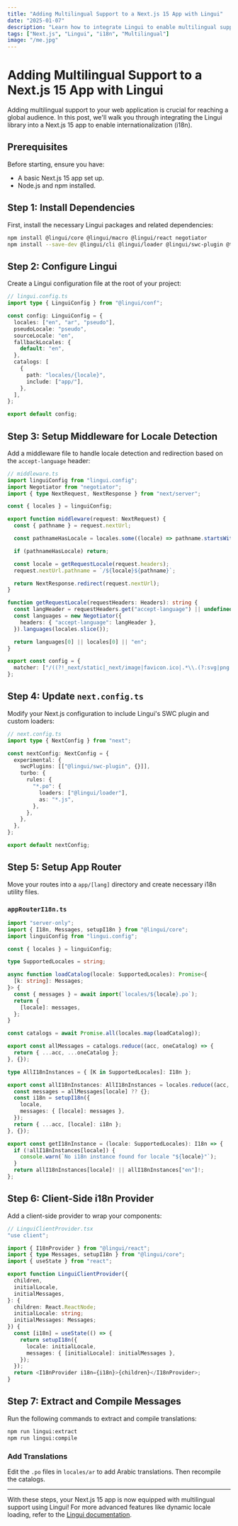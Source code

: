 ```yaml
---
title: "Adding Multilingual Support to a Next.js 15 App with Lingui"
date: "2025-01-07"
description: "Learn how to integrate Lingui to enable multilingual support in your Next.js 15 application."
tags: ["Next.js", "Lingui", "i18n", "Multilingual"]
image: "/me.jpg"
---
```


# Adding Multilingual Support to a Next.js 15 App with Lingui

Adding multilingual support to your web application is crucial for reaching a global audience. In this post, we'll walk you through integrating the Lingui library into a Next.js 15 app to enable internationalization (i18n).

## Prerequisites

Before starting, ensure you have:

- A basic Next.js 15 app set up.
- Node.js and npm installed.

## Step 1: Install Dependencies

First, install the necessary Lingui packages and related dependencies:

```bash
npm install @lingui/core @lingui/macro @lingui/react negotiator
npm install --save-dev @lingui/cli @lingui/loader @lingui/swc-plugin @types/negotiator
```

## Step 2: Configure Lingui

Create a Lingui configuration file at the root of your project:

```typescript
// lingui.config.ts
import type { LinguiConfig } from "@lingui/conf";

const config: LinguiConfig = {
  locales: ["en", "ar", "pseudo"],
  pseudoLocale: "pseudo",
  sourceLocale: "en",
  fallbackLocales: {
    default: "en",
  },
  catalogs: [
    {
      path: "locales/{locale}",
      include: ["app/"],
    },
  ],
};

export default config;
```

## Step 3: Setup Middleware for Locale Detection

Add a middleware file to handle locale detection and redirection based on the `accept-language` header:

```typescript
// middleware.ts
import linguiConfig from "lingui.config";
import Negotiator from "negotiator";
import { type NextRequest, NextResponse } from "next/server";

const { locales } = linguiConfig;

export function middleware(request: NextRequest) {
  const { pathname } = request.nextUrl;

  const pathnameHasLocale = locales.some((locale) => pathname.startsWith(`/${locale}/`) || pathname === `/${locale}`);

  if (pathnameHasLocale) return;

  const locale = getRequestLocale(request.headers);
  request.nextUrl.pathname = `/${locale}${pathname}`;

  return NextResponse.redirect(request.nextUrl);
}

function getRequestLocale(requestHeaders: Headers): string {
  const langHeader = requestHeaders.get("accept-language") || undefined;
  const languages = new Negotiator({
    headers: { "accept-language": langHeader },
  }).languages(locales.slice());

  return languages[0] || locales[0] || "en";
}

export const config = {
  matcher: ["/((?!_next/static|_next/image|favicon.ico|.*\\.(?:svg|png|jpg|jpeg|gif|webp)$).*)"],
};
```

## Step 4: Update `next.config.ts`

Modify your Next.js configuration to include Lingui's SWC plugin and custom loaders:

```typescript
// next.config.ts
import type { NextConfig } from "next";

const nextConfig: NextConfig = {
  experimental: {
    swcPlugins: [["@lingui/swc-plugin", {}]],
    turbo: {
      rules: {
        "*.po": {
          loaders: ["@lingui/loader"],
          as: "*.js",
        },
      },
    },
  },
};

export default nextConfig;
```

## Step 5: Setup App Router

Move your routes into a `app/[lang]` directory and create necessary i18n utility files.

### `appRouterI18n.ts`

```typescript
import "server-only";
import { I18n, Messages, setupI18n } from "@lingui/core";
import linguiConfig from "lingui.config";

const { locales } = linguiConfig;

type SupportedLocales = string;

async function loadCatalog(locale: SupportedLocales): Promise<{
  [k: string]: Messages;
}> {
  const { messages } = await import(`locales/${locale}.po`);
  return {
    [locale]: messages,
  };
}

const catalogs = await Promise.all(locales.map(loadCatalog));

export const allMessages = catalogs.reduce((acc, oneCatalog) => {
  return { ...acc, ...oneCatalog };
}, {});

type AllI18nInstances = { [K in SupportedLocales]: I18n };

export const allI18nInstances: AllI18nInstances = locales.reduce((acc, locale) => {
  const messages = allMessages[locale] ?? {};
  const i18n = setupI18n({
    locale,
    messages: { [locale]: messages },
  });
  return { ...acc, [locale]: i18n };
}, {});

export const getI18nInstance = (locale: SupportedLocales): I18n => {
  if (!allI18nInstances[locale]) {
    console.warn(`No i18n instance found for locale "${locale}"`);
  }
  return allI18nInstances[locale]! || allI18nInstances["en"]!;
};
```

## Step 6: Client-Side i18n Provider

Add a client-side provider to wrap your components:

```typescript
// LinguiClientProvider.tsx
"use client";

import { I18nProvider } from "@lingui/react";
import { type Messages, setupI18n } from "@lingui/core";
import { useState } from "react";

export function LinguiClientProvider({
  children,
  initialLocale,
  initialMessages,
}: {
  children: React.ReactNode;
  initialLocale: string;
  initialMessages: Messages;
}) {
  const [i18n] = useState(() => {
    return setupI18n({
      locale: initialLocale,
      messages: { [initialLocale]: initialMessages },
    });
  });
  return <I18nProvider i18n={i18n}>{children}</I18nProvider>;
}
```

## Step 7: Extract and Compile Messages

Run the following commands to extract and compile translations:

```bash
npm run lingui:extract
npm run lingui:compile
```

### Add Translations

Edit the `.po` files in `locales/ar` to add Arabic translations. Then recompile the catalogs.

---

With these steps, your Next.js 15 app is now equipped with multilingual support using Lingui! For more advanced features like dynamic locale loading, refer to the [Lingui documentation](https://lingui.dev).
